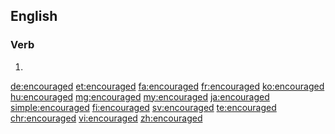 ==English==

===Verb===
{{head|en}}

# {{en-past of|encourage}}

[[de:encouraged]]
[[et:encouraged]]
[[fa:encouraged]]
[[fr:encouraged]]
[[ko:encouraged]]
[[hu:encouraged]]
[[mg:encouraged]]
[[my:encouraged]]
[[ja:encouraged]]
[[simple:encouraged]]
[[fi:encouraged]]
[[sv:encouraged]]
[[te:encouraged]]
[[chr:encouraged]]
[[vi:encouraged]]
[[zh:encouraged]]